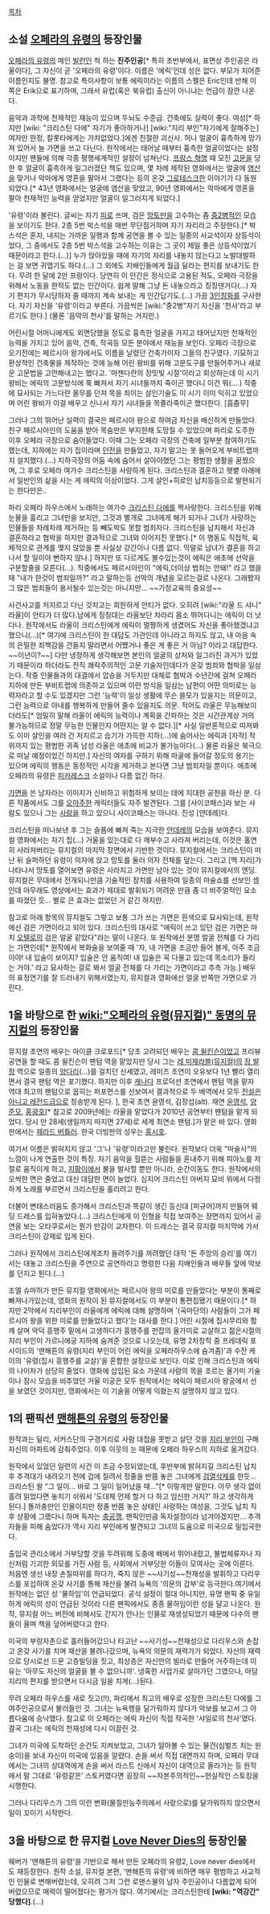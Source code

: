 [[목차]]
== 소설 [[오페라의 유령]]의 등장인물 ==
[[오페라의 유령]]의 메인 [[빌런]]인 척 하는 '''진주인공'''[* 특히 초반부에서, 표면상 주인공은 라울이다], 그 자신이 곧 '오페라의 유령'이다. 이름은 '에릭'인데 성은 없다. 부모가 지어준 이름인지도 불명. 참고로 특이사항이 보통 에릭이라는 이름의 스펠은 Eric인데 반해 이쪽은 Erik으로 표기하며, 그래서 유럽(혹은 북유럽) 출신이 아니냐는 언급이 잠깐 나온다.

음악과 과학에 천재적인 재능이 있으며 두뇌도 수준급. 건축에도 실력이 좋다. 여성[* 하지만 [wiki: "크리스틴 다에" 자기가 좋아하거나] [wiki:"지리 부인"자기에게 잘해주는] 여자만 한정, 칼롯타에게는 가차없었다.]에겐 친절한 괴신사. 허나 얼굴이 흉측하게 망가져 있어서 늘 가면을 쓰고 다닌다. 원작에서는 태어날 때부터 흉측한 얼굴이었다는 설정이지만 팬들에 의해 각종 평행세계적인 설정이 넘쳐난다. [[프랑스 혁명]] 때 모진 [[고문]]을 당한 후 얼굴이 흉측하게 일그러졌단 책도 있으며, 몇 차례 제작된 영화에서는 얼굴에 [[염산]]을 맞거나 악마에게 영혼을 팔아서 그랬다는 등의 온갖 [[그로테스크]]한 이야기가 다 동원되었다.[* 43년 영화에서는 얼굴에 염산을 맞았고, 90년 영화에서는 악마에게 영혼을 팔아 천재적인 능력을 얻었지만 얼굴이 일그러지게 되었다.]

'유령'이라 불린다. 글씨는 자기 [[피]]로 쓰며, 검은 [[망토]]만을 고수하는 좀 [[중2병]]적인 모습을 보이기도 한다. 2층 5번 박스석을 매번 무단점거하며 자기 자리라고 주장한다.[* 박스석은 혼자, 내지는 가까운 일행과 함께 공연을 볼 수 있는 일종의 사교석이자 상등석이었다, 그 중에서도 2층 5번 박스석을 고수하는 이유는 그 곳이 제일 좋은 상등석이었기 때문이라고 한다.(…)] 누가 앉아있을 때에 자기의 자리를 내놓지 않는다고 노발대발하는 걸 보면 귀엽기도 하다.(…) 그 외에도 지배인들에게 월급 달라는 편지를 보내기도 한다. 무려 한 달에 2만 프랑이다. 당연히 이 인간은 정식으로 고용된 적도, 오페라 극장을 위해서 노동을 한적도 없는 인간이다. 쉽게 말해 그냥 돈 내놓으라고 징징댄거다(...) 자기 편지가 무시당하자 줄 때까지 계속 보내는 게 인간답기도.(…) 가끔 [[3인칭화]]를 구사한다. 자기 자신을 '유령'이라고 부른다. 가끔씩은 [wiki:"중2병"자기 자신을 '천사'라고 부르기도 한다.] (물론 '음악의 천사'를 말하는 거지만.)

어린시절 어머니에게도 외면당했을 정도로 흉측한 얼굴을 가지고 태어났지만 천재적인 능력을 가지고 있어 음악, 건축, 작곡등 모든 분야에서 재능을 보인다. 오페라 극장으로 오기전에는 페르시아 왕가에서도 이름을 날렸던 건축가이자 그들의 친구였다. 기묘하고 환상적인 건축물을 제작하는 것에 능해 어린 왕비를 위해 고문도구를 만들어주거나 새로운 고문법을 고안해내고는 했다고. '마젠다란의 장밋빛 시절'이라고 회상하는데 이 시기 왕비는 에릭의 고문방식에 푹 빠져서 자기 시녀들까지 죽이곤 했다니 이건 뭐(....) 작중에 묘사되는 가느다란 올무를 던져 목을 죄이는 살인기술도 이 시기 이미 익히고 있었으며 어린 왕비가 이걸 배우고 신나서 자기 시녀들을 목졸라죽이곤 했다한다. [흠좀무]

그러나 그의 뛰어난 실력이 결국은 페르시아 왕으로 하여금 자신을 배신하게 만들었다. 친구 페르시아인의 도움을 받아 목숨만은 부지한채 도망칠 수 있었으며 파리로 도주한 이후 오페라 극장으로 숨어들었다. 이때 그는 오페라 극장의 건축에 일부분 참여하기도 했는데, 지하에는 자기 집이라며 [[던전]]을 만들었고, 자기 말고는 못 들어오게 부비트랩까지 설치했다.(…) 지하극장의 어둠 속에 숨어서 살아야했던 그는 평범한 생활을 꿈꿨으며, 그 후로 오페라 여가수 크리스틴을 사랑하게 된다. 크리스틴과 결혼하고 햇볕 아래에서 일반인의 삶을 사는 게 에릭의 이상이었다. 그게 살인+히로인 납치등등으로 발현되기는 한다만은..

파리 오페라 하우스에서 노래하는 여가수 [[크리스틴 다에]]를 짝사랑한다. 크리스틴을 위해 눈물을 흘리고 그녀만을 보지만, 그것과 별개로 그녀에게 해가 되거나 그녀가 사랑하는 인물들을 차례차례 제거하는 등 빼도박도 못할 범죄자다. 크리스틴을 납치해서 자신과 결혼하라고 협박을 하지만 결과적으로 그녀와 이어지진 못했다.[* 이 행동도 직접적, 육체적으로 관계를 맺지 않았을 뿐 사실상 강간이나 다름 없다. 막말로 남녀가 결혼을 하고 나서 할 일이야 뻔하지 않나.] 하지만 또 다르게도 볼수있는것이 에릭은 애초에 선악을 구분할줄을 모른다(...). 작중에서도 페르시아인이 "에릭,더이상 범죄는 안돼!" 라고 했을때 "내가 한것이 범죄일까?" 라고 말하는등 선악의 개념을 모르는걸로 나온다. 그래봤자 그 많은 범죄들이 용서될수 있는것는 아니지만... ~~가정교육의 중요성~~

사건사고를 저지르고 다닌 것치고는 희한하게 안티가 없다. 오히려 [wiki:"라울 드 샤니" 라울]이 안티가 더 많다.남에게 징징대는 라울보단 차라리 몸소 뛰어다니는 에릭이 더 낫다나. 원작에서도 라울이 크리스틴에게 에릭이 멀쩡하게 생겼어도 자신을 좋아했겠냐고 했으니(…)[* 여기에 크리스틴이 한 대답도 가관인데 아니라고 하지도 않고, 내 마음 속의 은밀한 죄책감을 건들지 말라면서 어쨌거나 좋은 게 좋은 거 아님? 이라고 대답한다. ~~이년이?~~] 다만 냉정하게 생각해보면 본인의 얼굴의 상처와 일그러진 과거가 있었기 때문이라 하더라도 전직 쾌락주의적인 고문 기술자인데다가 온갖 범죄와 협박을 일삼는다. 작중 인물들과의 대결에서 압승을 거두지만 대체로 협박과 수년간에 걸쳐 오페라 지하에 만든 부비트랩에 의존하고 있으며 이런 방식을 일삼는 남편이 어떤 의미로는 능력자라고 할 수도 있겠지만 그런 '능력'이 일상 생활에 무슨 쓸모가 있을지는 의문이고, 그런 능력으로 아내를 행복하게 만들어 줄수 있을지도 의문. 적어도 라울은 무능해보이더라도[* 엄밀히 말해 라울이 에릭의 능력이나 계획을 간파하는 것은 시간관계상 거의 불가능하므로 정말 무능한 인물인지 어떤지는 알 수 없다.][* 사실 일반론적으로 따져봐도 이미 살인을 여러 건 저지르고 습기가 가득한 지하(...)에 숨어사는 에릭과 [자작] 작위까지 있는 평범한 귀족 남성 라울은 애초에 비교가 불가능이다(...) 물론 라울은 북극으로 떠날 예정이었긴 하지만.] 자신의 여자를 구하기 위해 마굴에 들어갈 정도의 용기는 있으며 에릭의 행동은 동정적인 시각을 제거하고 본다면 그냥 범죄자일 뿐이다. 애초에 오페라의 유령은 [[피카레스크]] 소설이나 다름 없긴 하다.

[[가면]]을 쓴 남자라는 이미지가 신비하고 위험하게 보이는 데에 지대한 공헌을 하신 분. 다른 작품에서도 그를 [[오마주]]한 캐릭터들도 자주 발견된다. 그를 [사이코패스]라 보는 사람도 있으나 그는 [[사랑]]을 하고 있으니 사이코패스는 아니다. 진성 [얀데레]다.

크리스틴을 떠나보낸 후 그는 슬픔에 빠져 죽는 지극한 [[얀데레]]의 모습을 보여준다. 뮤지컬 영화에서는 자기 집(…) 거울을 있는대로 다 깨부수고 사라져 버리는데, 이것은 홀연히 사라져버리는 뮤지컬의 마지막 장면에서 기반한 것이다. 뮤지컬에서는 크리스틴이 떠난 뒤 슬퍼하던 유령이 의자에 앉고 망토를 둘러 의자 전체를 덮는다. 그리고 [멕 지리]가 나타나서 망토를 열어보면 유령은 사라지고 가면만 남아 있는 것이 뮤지컬에서의 엔딩. 뮤지컬은 무대에서 전개되니만큼 기술적인 장치를 사용하여 일종의 마술쇼를 선보인 셈인데 아무래도 영상에서는 효과가 제대로 발휘되기 어려운 만큼 좀 더 비주얼적인 요소를 따졌던 듯... 별로 큰 효과는 없었던 거 같긴 하지만.

참고로 아래 항목의 뮤지컬도 그렇고 보통 그가 쓰는 가면은 흰색으로 묘사되는데, 원작에선 검은 가면이라고 되어 있다. 크리스틴의 대사로 "에릭이 쓰고 있던 검은 가면은 마치 [[오텔로]]의 검은 얼굴 같았다"라는 말이 나온다. 또 원작에선 분명 얼굴 전체를 다 가리는 가면인데[* 원작에서 복화술을 보여줄 때 '자, 내 가면을 조금만 들어 볼게, 아주 조금이야! 내 입술이 보이지? 입술은 안 움직여! 내 입술은 꼭 다물고 있는데 목소리가 들리는 거야.' 라고 묘사하는 걸로 봐서 얼굴 전체를 다 가리는 가면이라고 추측 가능.] 배우의 표정연기를 잘 드러내기 위해서였는지, 뮤지컬과 영화에선 얼굴 반쪽만 가면으로 가린다.
== 1을 바탕으로 한 [[wiki:"오페라의 유령(뮤지컬)" 동명의 뮤지컬]]의 등장인물 ==
뮤지컬 초연의 배우는 마이클 크로포드[* 당초 고려되던 배우는 [[콤 윌킨슨]]이었고 프리뷰 공연을 할 때도 콤 윌킨슨이 팬텀 역을 맡았지만 당시 그는 [[레 미제라블(뮤지컬)]]의 [[장 발장]] 역으로 일종의 [[양다리]](...)를 걸치던 신세였고, 레미즈 초연이 오유보다 1년 빨리 열리면서 결국 팬텀 역은 포기했다. 하지만 이후 [[캐나다]] 프로덕션 초연에서 팬텀 역을 맡자 역대 최고의 팬텀으로 꼽히는 퍼포먼스를 선보여서 결과적으로 두 배역에서 모두 [[전설은 아니고 레전드급]]으로 칭송받게 된다. ], 한국 초연 윤영석, 김장섭(alt). 재연 [[윤영석]], [[양준모]], [[홍광호]][* 참고로 2009년에는 라울을 맡았다가 2010년 공연부터 팬텀을 맡게 되었다. 당시 만 28세(생일까지 따지면 27세)로 세계 최연소 팬텀.]가 맡은 바 있다.
영화판에서는 [[제라드 버틀러]]. 한국 더빙판의 성우는 [[홍시호]]. 

여기서 이름은 밝혀지지 않고 '그'나 '유령'이라고만 불린다. 원작보다 더욱 "마술사"의 느낌이 나게 연출한 것이 특징. 자기 음악을 헐뜯는 사람들을 혼내주기 위해 피아노를 저절로 움직이게 하고, [[지팡이]]에서 불을 발사할 뿐만 아니라, 순간이동도 한다. 원작에서의 오싹한 면은 줄었고 대신 대담한 면이 늘었다. 심지어 크리스틴 아버지 묘비 위에서 다정하게 노래를 부르면서 크리스틴을 홀리려고 한다.

더불어 변태스러움도 증가해서 크리스틴과 똑같이 생긴 등신대 [피규어]까지 만들어 웨딩 드레스를 입혀놓았다.(...) 크리스틴에게 이 인형을 직접 보여주는 장면까지 있어서 공연을 보는 오타쿠로서는 뭔가 만감이 교차한다. 이 드레스는 결국 뮤지컬 마지막에 가서 크리스틴이 강제로 입게 된다. 

그러나 원작에서 크리스틴에게조차 들려주기를 꺼려했던 대작 '돈 주앙의 승리'를 여기서는 대놓고 크리스틴을 주연으로 공연하라고 명령한 다음 지배인들과 배우들 앞에 악보를 던지고 튄다.(...)

조엘 슈마허가 만든 뮤지컬 영화에서는 페르시아 왕의 미로를 만들었다는 부분이 통째로 빠져나가있는데, 영화의 원작이 된 뮤지컬에서도 이 부분이 통편집됐기 때문이다.[* 하지만 2막에서 지리부인이 라울에게 에릭에 대해 설명하며 '(곡마단의) 사람들이 그가 페르시아 왕을 위한 미로를 만들었다고 했다'는 대사를 한다.] 어린 시절에 집시무리와 함께 살며 악덕 흥행주 밑에서 고생하다가 흥행주를 펀잡의 올가미로 교살하고 젊은시절의 지리 부인이 가르니에궁 지하에 숨겨준 것으로 나오는데, 유명 2차창작 중 프레데릭 포사이드의 '맨해튼의 유령(지리 부인이 어린 에릭을 오페라하우스에 숨겨줌)'과 수잔 케이의 '유령(집시 흥행주를 교살)'을 혼합한 설정으로 보인다. 이로 인해 크리스틴과 에릭의 나이차가 상당히 줄었다. 영화에 삽입된 요소 가운데 사람의 목을 조르는 올가미 기술이나 잠시 모습을 비추었던 거울 미궁은 모두 원작에서는 에릭이 페르시아 왕궁에서 선을 보였던 것이지만, 영화에서는 이 기술을 어떻게 익혔는지 설명하지 않고 있다.

== 1의 팬픽션 [[맨해튼의 유령]]의 등장인물 ==
원작과는 달리, 서커스단의 구경거리로 사람 대접을 못받고 살던 것을 [[지리 부인]]이 구해 자신의 아파트에 감춰주었다. 이후 이웃의 눈 때문에 오페라 하우스의 지하로 옮겨갔다.

원작에서 있었던 일련의 사건 이 조금 수정되었는데, 후반부에 밝혀지길 크리스틴 납치 후 추격대가 내려오기 전에 겁에 질려서 정줄을 반쯤 놓은 그녀에게 [[검열삭제]]를 한듯... 크리스틴 왈 "그 일이... 바로 그 일이 일어났을 때..."[* 이렇게만 말한다. 아무 생각 없이 흘려 읽었다면 놓치기 쉬워서 '도대체 언제 할거 다 하고 임신한 거지?' 하고 생각하게 된다.] 똘끼충만인 인물이지만 정줄 반쯤 놓은 상태인 사랑하는 여성을, 그것도 납치 직후 상황에 그랬다니 하며 독자는 [[충공깽]]. 팬픽인만큼 독자설정이라 넘겨야겠지만... 추격자들을 피해 숨었다가 역시 지리 부인에게 발견되고 그녀의 도움으로 미국으로 밀입국한다.

출입국 관리소에서 거부당할 것을 두려워해 도중에 배에서 뛰어내렸고, 불법체류자나 자신처럼 기괴한 외모를 가진 사람 등, 사회에서 거부당한 이들이 모여사는 곳에 이른다. 처음엔 생선 내장 손질따위를 하다가, 죽지 않은 ~~사기성~~천재성을 발휘하고 다리우스를 포섭하여 온갖 사기를 통해 재산을 불려 뉴욕의 '의문의 갑부'로 등극한다.여기에서 원작에는 없던 성 '물하임'이 언급되었다. 공식 설정이 절대 아니지만, 유명 팬픽 중 유일하게 에릭의 성이 언급된 것이라 다른 팬픽에서도 종종 물하임이란 성을 달고 나온다. 원작, 뮤지컬 어느 버전에 비해서도 간지가 안나는 인물로 재생성되었기 때문에 다수의 팬들이 울며 책을 덮어버렸다고 한다.

미국의 부랑자촌으로 흘러들어갔으나 타고난 ~~사기성~~천재성으로 다리우스와 손잡고 온갖 사기를 치며 재산을 불려나갔으며, 뉴욕의 의문의 재력가가 되었다. 자신의 재력으로 당시로선 드문 고층빌딩을 짓고, 최상층은 자신만의 빌라로 만들어 거주하는데 이유는 '아무도 자신의 얼굴을 볼 수 없으니까'. 냉혹한 사업가로 살아가던 그였으나, 마담 지리의 편지를 받으면서 다시금 일을 치게(...)된다.

무려 오페라 하우스를 새로 짓고(!!), 파리에서 최고의 배우로 성장한 크리스틴 다에를 그 여주인공으로서 불러들인 것. 그녀는 뉴욕행을 달가워하지 않다가 악보를 보고서 그 아름다움에 승낙했다. 참고로 이 오페라는 에릭 자신이 직접 작곡한 '샤일로의 천사'였다. 결국 그녀는 에릭의 천재성에 다시 이끌린 것.

그녀가 미국에 도착하던 순간도 지켜보았고, 그녀가 알아볼 수 있는 물건(심벌즈 치는 원숭이)을 보내 자신이 미국에 있음을 알렸다. 손을 써서 직접 대면까지 하며, 오페라 무대에서는 그녀의 상대역에게 손을 써서 라스트 신에서 자신이 대역으로 올라가는 등 원작에서 말 그대로 '유령같은' 스토커였다면 굉장히 ~~자본주의적인~~현실적인 스토킹을 시행한다.

그러나 다리우스가 그의 이런 변화(물질만능주의에서 사랑으로)를 달가워하지 않으면서 일이 꼬이기 시작한다.

== 3을 바탕으로 한 뮤지컬 [[Love Never Dies]]의 등장인물 ==
웨버가 '맨해튼의 유령'을 기반으로 해서 만든 오페라의 유령2, Love never dies에서도 재등장한다. 원작 소설, 뮤지컬 본편, '맨해튼의 유령'에 비하면 매우 평범하고 사교적인 인물로 변해버렸는데, 오히려 그저 그런 로맨스물의 남자 주인공이나 다름없게 되어버렸으므로 매력이 떨어졌다는 평가가 많다. 여기에서는 크리스틴한테 '''[wiki: "역강간" 당했다]'''.(…)
